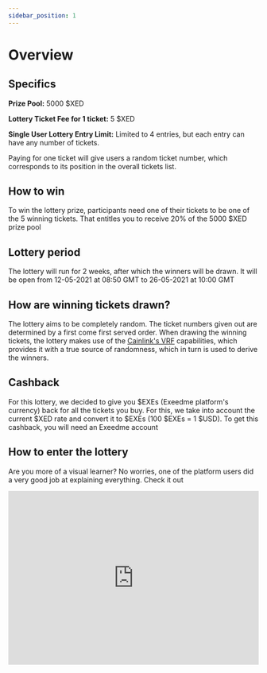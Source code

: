 ```yaml
---
sidebar_position: 1
---
```


# Overview

## Specifics

**Prize Pool:** 5000 $XED

**Lottery Ticket Fee for 1 ticket:** 5 $XED

**Single User Lottery Entry Limit:** Limited to 4 entries, but each entry can have any number of tickets.

Paying for one ticket will give users a random ticket number, which corresponds to its position in the overall tickets list.

## How to win

To win the lottery prize, participants need one of their tickets to be one of the 5 winning tickets. That entitles you to receive 20% of the 5000 $XED prize pool

## Lottery period

The lottery will run for 2 weeks, after which the winners will be drawn. It will be open from 12-05-2021 at 08:50 GMT to 26-05-2021 at 10:00 GMT

## How are winning tickets drawn?

The lottery aims to be completely random. The ticket numbers given out are determined by a first come first served order. When drawing the winning tickets, the lottery makes use of the [Cainlink's VRF](https://docs.chain.link/docs/chainlink-vrf/) capabilities, which provides it with a true source of randomness, which in turn is used to derive the winners.

## Cashback

For this lottery, we decided to give you $EXEs (Exeedme platform's currency) back for all the tickets you buy. For this, we take into account the current $XED rate and convert it to $EXEs (100 $EXEs = 1 $USD).
To get this cashback, you will need an Exeedme account

## How to enter the lottery

Are you more of a visual learner? No worries, one of the platform users did a very good job at explaining everything. Check it out

<iframe
  width="100%"
  height="350"
  src="https://www.youtube.com/embed/fhyN3by856M"
  title="YouTube video player"
  frameborder="0"
  allow="accelerometer; autoplay; clipboard-write; encrypted-media; gyroscope; picture-in-picture"
  allowfullscreen
></iframe>
